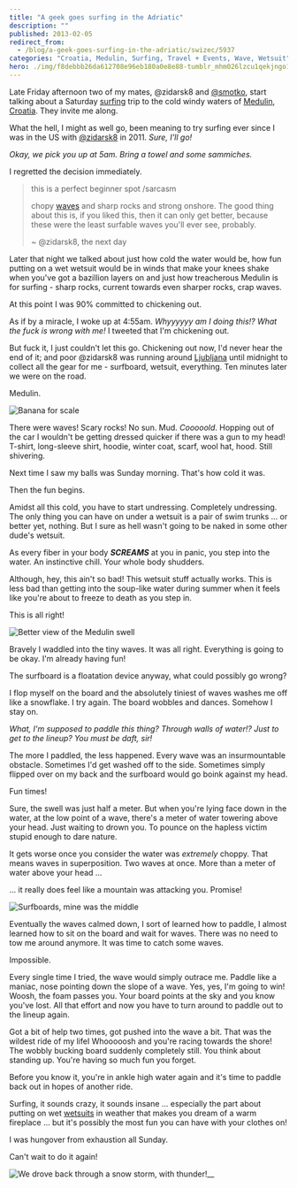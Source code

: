 ```yaml
---
title: "A geek goes surfing in the Adriatic"
description: ""
published: 2013-02-05
redirect_from:
  - /blog/a-geek-goes-surfing-in-the-adriatic/swizec/5937
categories: "Croatia, Medulin, Surfing, Travel + Events, Wave, Wetsuit"
hero: ./img/f8debbb26da612708e96eb180a0e8e88-tumblr_mhm026lzcu1qekjngo1_500.jpg
---
```


Late Friday afternoon two of my mates, @zidarsk8 and [@smotko](http://twitter.com/smotko), start talking about a Saturday [surfing](http://en.wikipedia.org/wiki/Surfing "Surfing") trip to the cold windy waters of [Medulin](<http://maps.google.com/maps?ll=44.8219444444,13.935&spn=0.1,0.1&q=44.8219444444,13.935 (Medulin)&t=h> "Medulin"), [Croatia](<http://maps.google.com/maps?ll=45.8,16.0&spn=10.0,10.0&q=45.8,16.0 (Croatia)&t=h> "Croatia"). They invite me along.

What the hell, I might as well go, been meaning to try surfing ever since I was in the US with [@zidarsk8](https://twitter.com/zidarsk8) in 2011. _Sure, I'll go!_

_Okay, we pick you up at 5am. Bring a towel and some sammiches._

I regretted the decision immediately.

> this is a perfect beginner spot /sarcasm
>
> chopy [waves](http://en.wikipedia.org/wiki/Wave "Wave") and sharp rocks and strong onshore. The good thing about this is, if you liked this, then it can only get better, because these were the least surfable waves you'll ever see, probably.
>
> ~ @zidarsk8, the next day

Later that night we talked about just how cold the water would be, how fun putting on a wet wetsuit would be in winds that make your knees shake when you've got a bazillion layers on and just how treacherous Medulin is for surfing - sharp rocks, current towards even sharper rocks, crap waves.

At this point I was 90% committed to chickening out.

As if by a miracle, I woke up at 4:55am. _Whyyyyyy am I doing this!? What the fuck is wrong with me!_ I tweeted that I'm chickening out.

But fuck it, I just couldn't let this go. Chickening out now, I'd never hear the end of it; and poor @zidarsk8 was running around [Ljubljana](<http://maps.google.com/maps?ll=46.0555555556,14.5083333333&spn=0.1,0.1&q=46.0555555556,14.5083333333 (Ljubljana)&t=h> "Ljubljana") until midnight to collect all the gear for me - surfboard, wetsuit, everything. Ten minutes later we were on the road.

Medulin.

![Banana for scale](./img/f8debbb26da612708e96eb180a0e8e88-tumblr_mhm026lzcu1qekjngo1_500.jpg "Banana for scale")

There were waves! Scary rocks! No sun. Mud. _Cooooold_. Hopping out of the car I wouldn't be getting dressed quicker if there was a gun to my head! T-shirt, long-sleeve shirt, hoodie, winter coat, scarf, wool hat, hood. Still shivering.

Next time I saw my balls was Sunday morning. That's how cold it was.

Then the fun begins.

Amidst all this cold, you have to start undressing. Completely undressing. The only thing you can have on under a wetsuit is a pair of swim trunks ... or better yet, nothing. But I sure as hell wasn't going to be naked in some other dude's wetsuit.

As every fiber in your body **_SCREAMS_** at you in panic, you step into the water. An instinctive chill. Your whole body shudders.

Although, hey, this ain't so bad! This wetsuit stuff actually works. This is less bad than getting into the soup-like water during summer when it feels like you're about to freeze to death as you step in.

This is all right!

![Better view of the Medulin swell](https://swizec.com/wp-content/uploads/2013/02/medulin-swell-1024x764.jpg "Better view of the Medulin swell")

Bravely I waddled into the tiny waves. It was all right. Everything is going to be okay. I'm already having fun!

The surfboard is a floatation device anyway, what could possibly go wrong?

I flop myself on the board and the absolutely tiniest of waves washes me off like a snowflake. I try again. The board wobbles and dances. Somehow I stay on.

_What, I'm supposed to paddle this thing? Through walls of water!? Just to get to the lineup? You must be daft, sir!_

The more I paddled, the less happened. Every wave was an insurmountable obstacle. Sometimes I'd get washed off to the side. Sometimes simply flipped over on my back and the surfboard would go boink against my head.

Fun times!

Sure, the swell was just half a meter. But when you're lying face down in the water, at the low point of a wave, there's a meter of water towering above your head. Just waiting to drown you. To pounce on the hapless victim stupid enough to dare nature.

It gets worse once you consider the water was _extremely_ choppy. That means waves in superposition. Two waves at once. More than a meter of water above your head ...

... it really does feel like a mountain was attacking you. Promise!

![Surfboards, mine was the middle](https://swizec.com/wp-content/uploads/2013/02/medulin-surfboards-764x1024.jpg "Surfboards, mine was the middle")

Eventually the waves calmed down, I sort of learned how to paddle, I almost learned how to sit on the board and wait for waves. There was no need to tow me around anymore. It was time to catch some waves.

Impossible.

Every single time I tried, the wave would simply outrace me. Paddle like a maniac, nose pointing down the slope of a wave. Yes, yes, I'm going to win! Woosh, the foam passes you. Your board points at the sky and you know you've lost. All that effort and now you have to turn around to paddle out to the lineup again.

Got a bit of help two times, got pushed into the wave a bit. That was the wildest ride of my lifeI Whooooosh and you're racing towards the shore! The wobbly bucking board suddenly completely still. You think about standing up. You're having so much fun you forget.

Before you know it, you're in ankle high water again and it's time to paddle back out in hopes of another ride.

Surfing, it sounds crazy, it sounds insane ... especially the part about putting on wet [wetsuits](http://en.wikipedia.org/wiki/Wetsuit "Wetsuit") in weather that makes you dream of a warm fireplace ... but it's possibly the most fun you can have with your clothes on!

I was hungover from exhaustion all Sunday.

Can't wait to do it again!

![We drove back through a snow storm, with thunder!](https://swizec.com/wp-content/uploads/2013/02/medulin-car-1024x764.jpg "We drove back through a snow storm, with thunder!")\_\_

